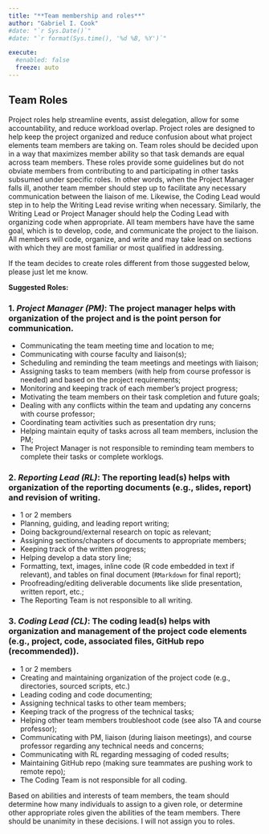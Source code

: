 ```yaml
---
title: "**Team membership and roles**"
author: "Gabriel I. Cook"
#date: "`r Sys.Date()`"
#date: "`r format(Sys.time(), '%d %B, %Y')`"

execute:
  #enabled: false
  freeze: auto
---
```



## **Team Roles**

Project roles help streamline events, assist delegation, allow for some accountability, and reduce workload overlap. Project roles are designed to help keep the project organized and reduce confusion about what project elements team members are taking on. Team roles should be decided upon in a way that maximizes member ability so that task demands are equal across team members. These roles provide some guidelines but do not obviate members from contributing to and participating in other tasks subsumed under specific roles. In other words, when the Project Manager falls ill, another team member should step up to facilitate any necessary communication between the liaison of me. Likewise, the Coding Lead would step in to help the Writing Lead revise writing when necessary. Similarly, the Writing Lead or Project Manager should help the Coding Lead with organizing code when appropriate. All team members have have the same goal, which is to develop, code, and communicate the project to the liaison. All members will code, organize, and write and may take lead on sections with which they are most familiar or most qualified in addressing.

If the team decides to create roles different from those suggested below, please just let me know.

**Suggested Roles:**

### 1. *Project Manager (PM)*: The project manager helps with organization of the project and is the point person for communication.

-   Communicating the team meeting time and location to me;
-   Communicating with course faculty and liaison(s);
-   Scheduling and reminding the team meetings and meetings with liaison;
-   Assigning tasks to team members (with help from course professor is needed) and based on the project requirements;
-   Monitoring and keeping track of each member's project progress;
-   Motivating the team members on their task completion and future goals;
-   Dealing with any conflicts within the team and updating any concerns with course professor;
-   Coordinating team activities such as presentation dry runs;
-   Helping maintain equity of tasks across all team members, inclusion the PM;
-   The Project Manager is not responsible to reminding team members to complete their tasks or complete worklogs.

### 2. *Reporting Lead (RL)*: The reporting lead(s) helps with organization of the reporting documents (e.g., slides, report) and revision of writing.

-   1 or 2 members
-   Planning, guiding, and leading report writing;
-   Doing background/external research on topic as relevant;
-   Assigning sections/chapters of documents to appropriate members;
-   Keeping track of the written progress;
-   Helping develop a data story line;
-   Formatting, text, images, inline code (R code embedded in text if relevant), and tables on final document (`RMarkdown` for final report);
-   Proofreading/editing deliverable documents like slide presentation, written report, etc.;
-   The Reporting Team is not responsible to all writing.

### 3. *Coding Lead (CL)*: The coding lead(s) helps with organization and management of the project code elements (e.g., project, code, associated files, GitHub repo (recommended)).

-   1 or 2 members
-   Creating and maintaining organization of the project code (e.g., directories, sourced scripts, etc.)
-   Leading coding and code documenting;
-   Assigning technical tasks to other team members;
-   Keeping track of the progress of the technical tasks;
-   Helping other team members troubleshoot code (see also TA and course professor);
-   Communicating with PM, liaison (during liaison meetings), and course professor regarding any technical needs and concerns;
-   Communicating with RL regarding messaging of coded results;
-   Maintaining GitHub repo (making sure teammates are pushing work to remote repo);
-   The Coding Team is not responsible for all coding.

Based on abilities and interests of team members, the team should determine how many individuals to assign to a given role, or determine other appropriate roles given the abilities of the team members. There should be unanimity in these decisions. I will not assign you to roles.
